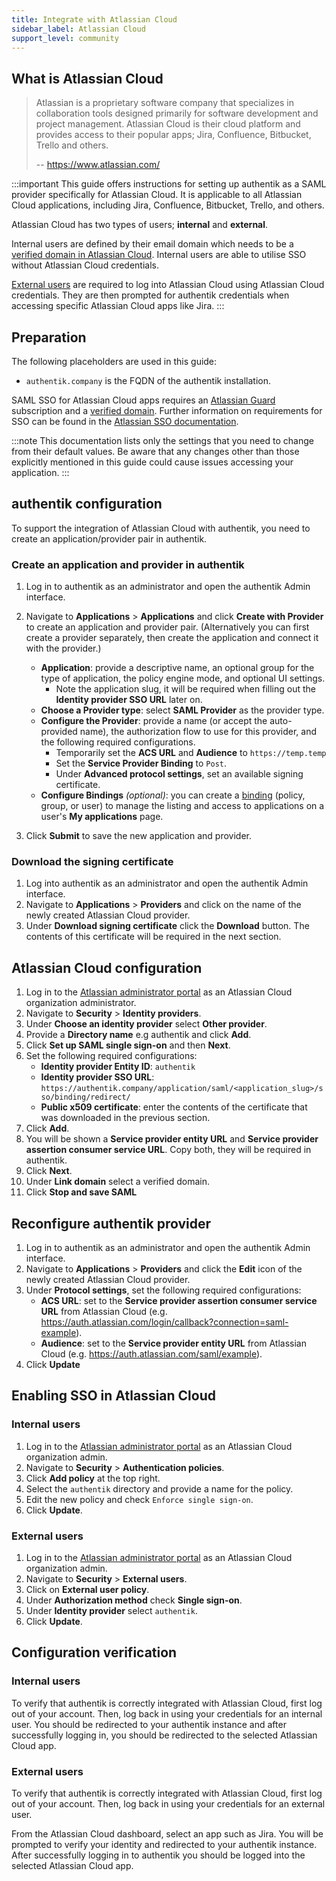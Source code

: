 ```yaml
---
title: Integrate with Atlassian Cloud
sidebar_label: Atlassian Cloud
support_level: community
---
```


## What is Atlassian Cloud

> Atlassian is a proprietary software company that specializes in collaboration tools designed primarily for software development and project management. Atlassian Cloud is their cloud platform and provides access to their popular apps; Jira, Confluence, Bitbucket, Trello and others.
>
> -- https://www.atlassian.com/

:::important
This guide offers instructions for setting up authentik as a SAML provider specifically for Atlassian Cloud. It is applicable to all Atlassian Cloud applications, including Jira, Confluence, Bitbucket, Trello, and others.

Atlassian Cloud has two types of users; **internal** and **external**.

Internal users are defined by their email domain which needs to be a [verified domain in Atlassian Cloud](https://support.atlassian.com/user-management/docs/verify-a-domain-to-manage-accounts/). Internal users are able to utilise SSO without Atlassian Cloud credentials.

[External users](https://support.atlassian.com/security-and-access-policies/docs/who-are-external-users/) are required to log into Atlassian Cloud using Atlassian Cloud credentials. They are then prompted for authentik credentials when accessing specific Atlassian Cloud apps like Jira.
:::

## Preparation

The following placeholders are used in this guide:

- `authentik.company` is the FQDN of the authentik installation.

SAML SSO for Atlassian Cloud apps requires an [Atlassian Guard](https://support.atlassian.com/security-and-access-policies/docs/understand-atlassian-guard/) subscription and a [verified domain](https://support.atlassian.com/user-management/docs/verify-a-domain-to-manage-accounts/). Further information on requirements for SSO can be found in the [Atlassian SSO documentation](https://support.atlassian.com/security-and-access-policies/docs/configure-saml-single-sign-on-with-an-identity-provider/).

:::note
This documentation lists only the settings that you need to change from their default values. Be aware that any changes other than those explicitly mentioned in this guide could cause issues accessing your application.
:::

## authentik configuration

To support the integration of Atlassian Cloud with authentik, you need to create an application/provider pair in authentik.

### Create an application and provider in authentik

1. Log in to authentik as an administrator and open the authentik Admin interface.
2. Navigate to **Applications** > **Applications** and click **Create with Provider** to create an application and provider pair. (Alternatively you can first create a provider separately, then create the application and connect it with the provider.)
    - **Application**: provide a descriptive name, an optional group for the type of application, the policy engine mode, and optional UI settings.
        - Note the application slug, it will be required when filling out the **Identity provider SSO URL** later on.
    - **Choose a Provider type**: select **SAML Provider** as the provider type.
    - **Configure the Provider**: provide a name (or accept the auto-provided name), the authorization flow to use for this provider, and the following required configurations.
        - Temporarily set the **ACS URL** and **Audience** to `https://temp.temp`
        - Set the **Service Provider Binding** to `Post`.
        - Under **Advanced protocol settings**, set an available signing certificate.
    - **Configure Bindings** _(optional)_: you can create a [binding](/docs/add-secure-apps/flows-stages/bindings/) (policy, group, or user) to manage the listing and access to applications on a user's **My applications** page.

3. Click **Submit** to save the new application and provider.

### Download the signing certificate

1. Log into authentik as an administrator and open the authentik Admin interface.
2. Navigate to **Applications** > **Providers** and click on the name of the newly created Atlassian Cloud provider.
3. Under **Download signing certificate** click the **Download** button. The contents of this certificate will be required in the next section.

## Atlassian Cloud configuration

1. Log in to the [Atlassian administrator portal](https://admin.atlassian.com) as an Atlassian Cloud organization administrator.
2. Navigate to **Security** > **Identity providers**.
3. Under **Choose an identity provider** select **Other provider**.
4. Provide a **Directory name** e.g authentik and click **Add**.
5. Click **Set up SAML single sign-on** and then **Next**.
6. Set the following required configurations:
    - **Identity provider Entity ID**: `authentik`
    - **Identity provider SSO URL**: `https://authentik.company/application/saml/<application_slug>/sso/binding/redirect/`
    - **Public x509 certificate**: enter the contents of the certificate that was downloaded in the previous section.
7. Click **Add**.
8. You will be shown a **Service provider entity URL** and **Service provider assertion consumer service URL**. Copy both, they will be required in authentik.
9. Click **Next**.
10. Under **Link domain** select a verified domain.
11. Click **Stop and save SAML**

## Reconfigure authentik provider

1. Log in to authentik as an administrator and open the authentik Admin interface.
2. Navigate to **Applications** > **Providers** and click the **Edit** icon of the newly created Atlassian Cloud provider.
3. Under **Protocol settings**, set the following required configurations:
    - **ACS URL**: set to the **Service provider assertion consumer service URL** from Atlassian Cloud (e.g. https://auth.atlassian.com/login/callback?connection=saml-example).
    - **Audience**: set to the **Service provider entity URL** from Atlassian Cloud (e.g. https://auth.atlassian.com/saml/example).
4. Click **Update**

## Enabling SSO in Atlassian Cloud

### Internal users

1. Log in to the [Atlassian administrator portal](https://admin.atlassian.com) as an Atlassian Cloud organization admin.
2. Navigate to **Security** > **Authentication policies**.
3. Click **Add policy** at the top right.
4. Select the `authentik` directory and provide a name for the policy.
5. Edit the new policy and check `Enforce single sign-on`.
6. Click **Update**.

### External users

1. Log in to the [Atlassian administrator portal](https://admin.atlassian.com) as an Atlassian Cloud organization admin.
2. Navigate to **Security** > **External users**.
3. Click on **External user policy**.
4. Under **Authorization method** check **Single sign-on**.
5. Under **Identity provider** select `authentik`.
6. Click **Update**.

## Configuration verification

### Internal users

To verify that authentik is correctly integrated with Atlassian Cloud, first log out of your account. Then, log back in using your credentials for an internal user. You should be redirected to your authentik instance and after successfully logging in, you should be redirected to the selected Atlassian Cloud app.

### External users

To verify that authentik is correctly integrated with Atlassian Cloud, first log out of your account. Then, log back in using your credentials for an external user.

From the Atlassian Cloud dashboard, select an app such as Jira. You will be prompted to verify your identity and redirected to your authentik instance. After successfully logging in to authentik you should be logged into the selected Atlassian Cloud app.
